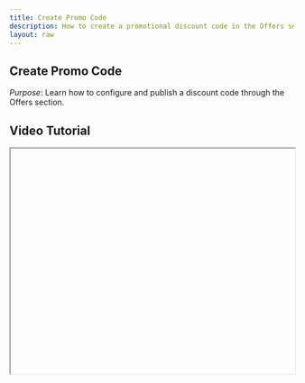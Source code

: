 ```yaml
---
title: Create Promo Code
description: How to create a promotional discount code in the Offers section.
layout: raw
---
```



<div className="mdx-content">

## Create Promo Code



*Purpose*: Learn how to configure and publish a discount code through the Offers section.

## Video Tutorial



<iframe
  width="100%"
  height="400"
  title="Create Promo Code Tutorial"
  allowFullScreen
  className="rounded-lg"
/>

---

## Steps:



❶ **Navigate to the Offers section**  
Click on **Offers** in the sidebar.

❷ **Click the Promo Code tab**  
Inside Offers, click the **Promo Code** tab.

❸ **Click Add Promo Code**  
Hit the **Add Promo Code** button at the top-right of the screen.

❹ **Fill in the Promo Code details**  
A panel form will open. Complete the fields:
- **Name**, **Description**, and **Discount Code**
- **Start Date**, **End Date**, and **Active Days**

❺ **Select Services**  
Click **Next** to choose the **Services** the promo code applies to.

❻ **Define Value and Limits**  
Click **Next** again to configure:
- **Value Type** (Percentage or Amount)
- **Value**
- **Limitations** like:
  - One use per client
  - Total number of uses
  - Minimum purchase amount
  - Off-peak availability

❼ **Configure Booking Options**  
Click **Next** to choose where the code applies: **Online**, **Walk-in**, or both.

❽ **Assign Venues**  
Click **Next** and select the **Venue(s)** the code applies to.

❾ **Click Save**  
Finish setup by clicking the **Save** button.

---

**Tip for First-Time Users**:  
Using promo codes strategically can boost engagement and sales, especially during campaigns or slow periods.

<div className="space-y-4 mt-6">

<div className="my-10 border-t border-gray-200" />

## More questions about this


</div>
<div className="space-y-4 mt-6">
  <details className="bg-white rounded-md p-4 border border-gray-300">
  <summary
    className="font-medium text-base text-gray-900"
    style={{
      backgroundColor: 'transparent',
      outline: 'none',
      cursor: 'pointer',
      userSelect: 'none',
      listStyle: 'none',
    }}
  >Can I edit a promo code after saving?</summary>
   <p className="mt-2 text-sm text-gray-700">
      Yes, click the 3-dot menu next to the promo code and select Edit.
    </p>
  </details>

  <details className="bg-white rounded-md p-4 border border-gray-300">
  <summary
    className="font-medium text-base text-gray-900"
    style={{
      backgroundColor: 'transparent',
      outline: 'none',
      cursor: 'pointer',
      userSelect: 'none',
      listStyle: 'none',
    }}
  >Can I deactivate a promo code?</summary>
    <p className="mt-2 text-sm text-gray-700">
      Yes, use the toggle switch in the promo code list to deactivate or reactivate a code.
    </p>
  </details>
</div>
</div>

---

<div className="space-y-4 mt-6">

<div className="my-10 border-t border-gray-200" />

<div className="mdx-content mt-10">

Was this article helpful?

<div style={{ display: 'flex', gap: '1rem' }}>
  <button style={{ padding: '0.5rem', borderRadius: '9999px', backgroundColor: '#f0f0f0' }}>
    👍
  </button>
  <button style={{ padding: '0.5rem', borderRadius: '9999px', backgroundColor: '#f0f0f0' }}>
    👎
  </button>
</div>
</div>

---
</div>
